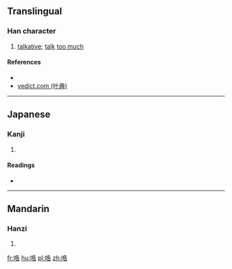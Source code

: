 ==Translingual==

===Han character===
{{Han char|rn=30|rad=口|as=07|sn=10|four=6406<sub>1</sub>|canj=口竹土口 (RHGR)|ids=⿰[[口]][[告]]}}

# [[talkative]]; [[talk]] [[too much]]

====References====
* {{Han ref|kx=0189.280|dkj=03630|dj=0409.160|hdz=10630.140|uh=54E0|ud=21728|bh=D144|bd=53572}}
*[http://yedict.com/htm/54/54E0.htm yedict.com (叶典)]

----

==Japanese==

===Kanji===
{{ja-kanji|grade=|rs=口07}}

# {{defn|lang=ja|sort=口07}}

====Readings====
* {{ja-readings|on=[[こう]] (kō), [[ごう]] (gō)|kun=[[しゃべる]] (shaberu)}}

----

==Mandarin==

===Hanzi===
{{cmn-hanzi|pin=[[hào]] ([[hao4]])|wg=hao<sup>4</sup>}}

# {{defn|lang=cmn|sort=口07}}

[[fr:哠]]
[[hu:哠]]
[[pl:哠]]
[[zh:哠]]